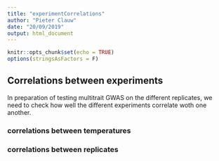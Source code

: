 ```yaml
---
title: "experimentCorrelations"
author: "Pieter Clauw"
date: "20/09/2019"
output: html_document
---
```


```r
knitr::opts_chunk$set(echo = TRUE)
options(stringsAsFactors = F)
```

## Correlations between experiments
In preparation of testing multitrait GWAS on the different replicates,
we need to check how well the different experiments correlate woth one another.

### correlations between temperatures


### correlations between replicates